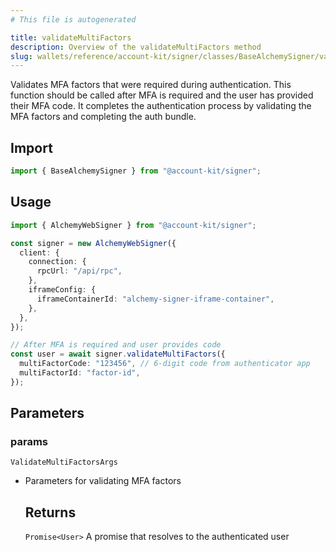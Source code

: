 ```yaml
---
# This file is autogenerated

title: validateMultiFactors
description: Overview of the validateMultiFactors method
slug: wallets/reference/account-kit/signer/classes/BaseAlchemySigner/validateMultiFactors
---
```


Validates MFA factors that were required during authentication.
This function should be called after MFA is required and the user has provided their MFA code.
It completes the authentication process by validating the MFA factors and completing the auth bundle.

## Import

```ts
import { BaseAlchemySigner } from "@account-kit/signer";
```

## Usage

```ts
import { AlchemyWebSigner } from "@account-kit/signer";

const signer = new AlchemyWebSigner({
  client: {
    connection: {
      rpcUrl: "/api/rpc",
    },
    iframeConfig: {
      iframeContainerId: "alchemy-signer-iframe-container",
    },
  },
});

// After MFA is required and user provides code
const user = await signer.validateMultiFactors({
  multiFactorCode: "123456", // 6-digit code from authenticator app
  multiFactorId: "factor-id",
});
```

## Parameters

### params

`ValidateMultiFactorsArgs`

- Parameters for validating MFA factors

  ## Returns

  `Promise<User>`
  A promise that resolves to the authenticated user
